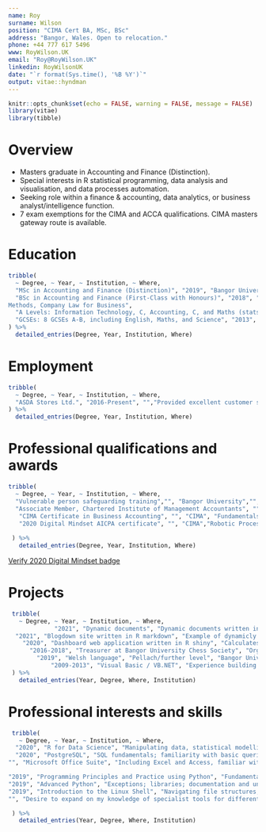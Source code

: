 ```yaml
---
name: Roy
surname: Wilson
position: "CIMA Cert BA, MSc, BSc"
address: "Bangor, Wales. Open to relocation."
phone: +44 777 617 5496
www: RoyWilson.UK
email: "Roy@RoyWilson.UK"
linkedin: RoyWilsonUK
date: "`r format(Sys.time(), '%B %Y')`"
output: vitae::hyndman
---
```


```r
knitr::opts_chunk$set(echo = FALSE, warning = FALSE, message = FALSE)
library(vitae)
library(tibble)
```

# Overview
 * Masters graduate in Accounting and Finance (Distinction). 
 * Special interests in R statistical programming, data analysis and visualisation, and data processes automation.
 * Seeking role within a finance & accounting, data analytics, or business analyst/intelligence function. 
 * 7 exam exemptions for the CIMA and ACCA qualifications. CIMA masters gateway route is available. 

# Education

```r

tribble(
  ~ Degree, ~ Year, ~ Institution, ~ Where,
  "MSc in Accounting and Finance (Distinction)", "2019", "Bangor University & Fitch Learning", "Financial Analysis (78%), Management Accounting (83%), Accounting Theory (81%), Financial Econometrics (65%), Research Methods (71%), Advanced Financial Reporting and Regulation (81%), International Financial Markets (64%). Summer project: Financial Research and CFA Series covering the CFA Level 1 syllabus with mock exam and 2 financial research assignments.",
  "BSc in Accounting and Finance (First-Class with Honours)", "2018", "Bangor University", "Investment, Advanced Corporate Finance, Auditing, Advanced Investment Theory and Practice, Corporate Risk Management, Financial Statement Analysis, Comparative Banking, Taxation, Advanced Accounting Theory and Practice, Statistical
Methods, Company Law for Business",
  "A Levels: Information Technology, C, Accounting, C, and Maths (stats), C", "2015", "Birmingham Metropolitan College", "",
  "GCSEs: 8 GCSEs A-B, including English, Maths, and Science", "2013", "Beamont Collegiate Academy", ""
) %>% 
  detailed_entries(Degree, Year, Institution, Where)
```

# Employment

```r
tribble(
  ~ Degree, ~ Year, ~ Institution, ~ Where,
  "ASDA Stores Ltd.", "2016-Present", "","Provided excellent customer service; stock rotation; perpetual inventory management; training new colleagues; teamwork, leadership and delegation experience; supported product recalls"
) %>% 
  detailed_entries(Degree, Year, Institution, Where)

```

# Professional qualifications and awards

```r
tribble(
  ~ Degree, ~ Year, ~ Institution, ~ Where,
  "Vulnerable person safeguarding training","", "Bangor University","",
  "Associate Member, Chartered Institute of Management Accountants", "", "CIMA", "",
   "CIMA Certificate in Business Accounting", "", "CIMA", "Fundamentals of Business Economics, Management Accounting, Financial Accounting, Ethics, Corporate Governance and Business Law",
   "2020 Digital Mindset AICPA certificate", "", "CIMA","Robotic Process Automation (RPA), blockchain technology, human intelligence, data analysis theory and the future of finance"
  
 ) %>%
   detailed_entries(Degree, Year, Institution, Where)
```

[Verify 2020 Digital Mindset badge](https://www.credly.com/badges/04ce8e24-971f-407b-94a0-c8b4c6f9756f/linked_in_profile)

\newpage


# Projects

```r
 tribble(
   ~ Degree, ~ Year, ~ Institution, ~ Where,
             "2021", "Dynamic documents", "Dynamic documents written in R markdown - including this CV!", "",
  "2021", "Blogdown site written in R markdown", "Example of dynamicly produced articles and a resource to keep track of useful code", "RoyWilson.UK",
    "2020", "Dashboard web application written in R shiny", "Calculates the thermal expansion of High Entropy Alloys (HEAs) using the rule of mixtures approach - publication pending", "RoyWilson.UK/HEA/",
      "2016-2018", "Treasurer at Bangor University Chess Society", "Organised and delivered interactive sessions; delivered the society's budget and took control of purchases", "Bangor University",
        "2019", "Welsh language", "Pellach/further level", "Bangor University",
            "2009-2013", "Visual Basic / VB.NET", "Experience building GUIs in a compiled language; experience in functional programming", "",
 ) %>% 
   detailed_entries(Year, Degree, Where, Institution)
```


# Professional interests and skills

```r

 tribble(
   ~ Degree, ~ Year, ~ Institution, ~ Where,
  "2020", "R for Data Science", "Manipulating data, statistical modelling, functional programming, and advanced graphics in R. Familiar with the tiderverse and data.table packages", "Jumping Rivers RSS Accredited",
  "2020", "PostgreSQL", "SQL fundamentals; familiarity with basic queries and aggregate functions","Data Camp",
"", "Microsoft Office Suite", "Including Excel and Access, familiar with data functions (e.g. pivot tables) and working with relational databases","",

"2019", "Programming Principles and Practice using Python", "Fundamental programming concepts and best practice","Bangor Doctoral school",
"2019", "Advanced Python", "Exceptions; libraries; documentation and unit testing; mapping and fitlering; lanbda functions; additional tools","Bangor Doctoral school",
"2019", "Introduction to the Linux Shell", "Navigating file structures; working with files and directories; standard out, standard error and pipes; loops; conditions; re-use though scripts","Bangor Doctoral school",
"", "Desire to expand on my knowledge of specialist tools for different applications", "","",

 ) %>%
   detailed_entries(Year, Degree, Where, Institution)
```

